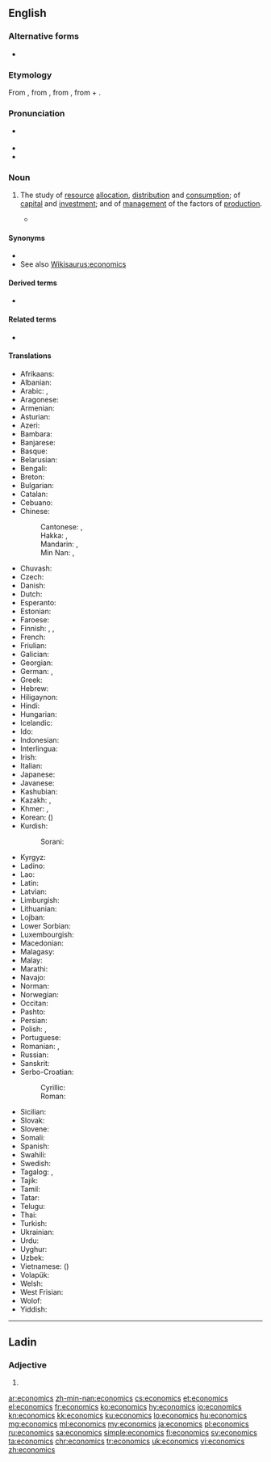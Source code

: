 ==English==
{{wikipedia}}

===Alternative forms===
* {{l|en|œconomics}} {{qualifier|archaic}}

===Etymology===
From {{m|en|economy}}, from {{etyl|la|en}} {{m|la|oeconomia}}, from {{etyl|grc|en}} {{m|grc|οἰκονομία||management of a household, administration}}, from {{m|grc|οἶκος||house}} + {{m|grc|νόμος||law}}.

===Pronunciation===
* {{a|GenAm}} {{IPA|/ikəˈnɑmɪks/|/ɛkəˈnɑmɪks/|lang=en}}
* {{audio|En-us-economics.ogg|Audio (US)|lang=en}}
* {{audio|En-uk-economics.ogg|Audio (UK)|lang=en}}

===Noun===
{{en-noun|-}}

# {{label|en|social sciences}} The study of [[resource]] [[allocation]], [[distribution]] and [[consumption]]; of [[capital]] and [[investment]]; and of [[management]] of the factors of [[production]].
#* {{quote-magazine|date=2013-08-03|volume=408|issue=8847|magazine={{w|The Economist}}
|title=[http://www.economist.com/news/finance-and-economics/21582498-america-has-changed-way-it-measures-gdp-boundary-problems Boundary problems]
|passage='''Economics''' is a messy discipline: too fluid to be a science, too rigorous to be an art. Perhaps it is fitting that economists’ most-used metric, gross domestic product (GDP), is a tangle too.}}

====Synonyms====
* {{l|en|dismal science}}
* See also [[Wikisaurus:economics]]

====Derived terms====
* {{l|en|-nomics}}

====Related terms====
* {{l|en|economy}}

====Translations====
{{trans-top|study}}
* Afrikaans: {{t|af|ekonomie}}
* Albanian: {{t|sq|ekonomia|f}}
* Arabic: {{t+|ar|اِقْتِصَاد|m}}, {{t|ar|عِلْم اَلاِقْتِصَاد|m}}
* Aragonese: {{t|an|economía|f}}
* Armenian: {{t|hy|տնտեսագիտություն}}
* Asturian: {{t|ast|economía|f}}
* Azeri: {{t|az|iqtisad}}
* Bambara: {{t|bm|nafasorosira}}
* Banjarese: {{t|bjn|ikunumi}}
* Basque: {{t|eu|ekonomia}}
* Belarusian: {{t|be|экано́міка|f}}
* Bengali: {{t+|bn|অর্থনীতি|tr=ôrthôniti|sc=Beng}}
* Breton: {{t|br|armerzh}}
* Bulgarian: {{t+|bg|иконо́мика|f}}
* Catalan: {{t+|ca|economia|f}}
* Cebuano: {{t|ceb|ekonomiks}}
* Chinese:
*: Cantonese: {{t|yue|經濟學|sc=Hant}}, {{t|yue|经济学|tr=ging1 zai3 hok6|sc=Hant}}
*: Hakka: {{t|hak|經濟學|sc=Hans}}, {{t|hak|经济学|tr=kîn-chi-ho̍k|sc=Hans}}
*: Mandarin: {{t+|cmn|經濟學|sc=Hani}}, {{t|cmn|经济学|tr=jīngjìxué|sc=Hani}}
*: Min Nan: {{t|nan|經濟學|sc=Hans}}, {{t|nan|经济学|tr=keng-chè-ha̍k|sc=Hans}}
* Chuvash: {{t|cv|экономика}}
* Czech: {{t|cs|ekonomie|f}}
* Danish: {{t|da|økonomi}}
* Dutch: {{t+|nl|economie|f}}
* Esperanto: {{t|eo|ekonomiko}}
* Estonian: {{t|et|majandusteadus}}
* Faroese: {{t|fo|búskapur|m}}
* Finnish: {{t+|fi|taloustiede}}, {{t|fi|ekonomia}}, {{t+|fi|kansantaloustiede}}
* French: {{t+|fr|économie|f}}
* Friulian: {{t|fur|economie|f}}
* Galician: {{t+|gl|economía|f}}
* Georgian: {{t|ka|ეკონომიკა|sc=Geor}}
* German: {{t+|de|Ökonomie|f}}, {{t+|de|Wirtschaftswissenschaft|f}}
* Greek: {{t+|el|οικονομικά|n-p}}
* Hebrew: {{t+|he|כלכלה|f|tr=kalkalá|sc=Hebr}}
* Hiligaynon: {{t|hil|piniliay}}
* Hindi: {{t|hi|अर्थशास्त्र|m|tr=arthaśāstra|sc=Deva}}
* Hungarian: {{t+|hu|közgazdaságtan}}
* Icelandic: {{t+|is|hagfræði}}
* Ido: {{t+|io|ekonomiko}}
* Indonesian: {{t+|id|ilmu ekonomi}}
* Interlingua: {{t|ia|economia}}
* Irish: {{t|ga|eacnamaíocht|f}}
* Italian: {{t+|it|economia|f}}
* Japanese: {{t+|ja|経済学|tr=けいざいがく, keizaigaku|sc=Jpan}}
* Javanese: {{t|jv|ekonomi}}
* Kashubian: {{t|csb|ekònomijô}}
* Kazakh: {{t|kk|ықтисат|sc=Cyrl}}, {{t|kk|экономика|sc=Cyrl}}
* Khmer: {{t|km|សេដ្ឋសាស្ត្រ|sc=Khmr|tr=seetʰa’ saah}}, {{t|km|សេដ្ឋវិទ្យា|tr=seetʰa’ vityie|sc=Khmr}}
* Korean: {{t+|ko|경제학|sc=Kore}} ({{t+|ko|經濟學|sc=Kore}})
* Kurdish:
*: Sorani: {{t|ku|ئابووری|tr=aburi|sc=ku-Arab}}
{{trans-mid}}
* Kyrgyz: {{t+|ky|экономика}}
* Ladino: {{t|lad|ekonomiya|f|sc=Latn}}
* Lao: {{t+|lo|ເສດຖະສາດ|sc=Laoo}}
* Latin: {{t+|la|oeconomia|f}}
* Latvian: {{t+|lv|ekonomika|f}}
* Limburgish: {{t|li|Economie}}
* Lithuanian: {{t+|lt|ekonomika}}
* Lojban: {{t|jbo|dinske}}
* Lower Sorbian: {{t|dsb|ekonomija|f}}
* Luxembourgish: {{t|lb|Economie}}
* Macedonian: {{t+|mk|економија|f}}
* Malagasy: {{t+|mg|toe-karena}}
* Malay: {{t|ms|ekonomi}}
* Marathi: {{t+|mr|अर्थशास्त्र|sc=Deva}}
* Navajo: {{t|nv|naʼiiniʼ naalkaah}}
* Norman: {{t|nrf|êcononmie}}
* Norwegian: {{t+|no|økonomi}}
* Occitan: {{t|oc|economia|f}}
* Pashto: {{t+|ps|اقتصاد|sc=ps-Arab}}
* Persian: {{t+|fa|اقتصاد|tr=eqtesâd|sc=fa-Arab}}
* Polish: {{t+|pl|ekonomia|f}}, {{t+|pl|ekonomika|f}}
* Portuguese: {{t+|pt|economia|f}}
* Romanian: {{t+|ro|economie}}, {{t|ro|știința economiei|f}}
* Russian: {{t+|ru|эконо́мика|f}}
* Sanskrit: {{t|sa|अर्थशास्त्रं|tr=arthaśāstrã|sc=Deva}}
* Serbo-Croatian:
*: Cyrillic: {{t|sh|економија|f|sc=Cyrl}}
*: Roman: {{t+|sh|ekonomija|f}}
* Sicilian: {{t+|scn|econumìa|f}}
* Slovak: {{t|sk|ekonómia|f}}
* Slovene: {{t+|sl|ekonomija|f}}
* Somali: {{t|so|dhaqaale}}
* Spanish: {{t+|es|economía|f}}
* Swahili: {{t+|sw|uchumi}}
* Swedish: {{t+|sv|ekonomi}}
* Tagalog: {{t+|tl|ekonomika|f}}, {{t|tl|agimatan}}
* Tajik: {{t|tg|иқтисод}}
* Tamil: {{t+|ta|பொருளியல்|sc=Taml}}
* Tatar: {{t|tt|иктисат}}
* Telugu: {{t|te|ఆర్థిక శాస్త్రము|sc=Telu}}
* Thai: {{t+|th|เศรษฐศาสตร์|tr=sèttàsàat|sc=Thai}}
* Turkish: {{t+|tr|iktisat}}
* Ukrainian: {{t+|uk|еконо́міка|f}}
* Urdu: {{t|ur|معاشیات|f|sc=ur-Arab}}
* Uyghur: {{t|ug|ئىقتىسادشۇناسلىق|sc=ug-Arab}}
* Uzbek: {{t+|uz|iqtisodiyot}}
* Vietnamese: {{t+|vi|kinh tế học}} ({{t|vi|經濟學}})
* Volapük: {{t+|vo|konömav}}
* Welsh: {{t+|cy|economeg}}
* West Frisian: {{t|fy|ekonomy}}
* Wolof: {{t+|wo|koom-koom}}
* Yiddish: {{t|yi|עקאָנאָמיק|f|tr=ekonomik|sc=Hebr}}
{{trans-bottom}}

----

==Ladin==

===Adjective===
{{head|lld|adjective form}}

# {{masculine plural of|economich|lang=lld}}

[[ar:economics]]
[[zh-min-nan:economics]]
[[cs:economics]]
[[et:economics]]
[[el:economics]]
[[fr:economics]]
[[ko:economics]]
[[hy:economics]]
[[io:economics]]
[[kn:economics]]
[[kk:economics]]
[[ku:economics]]
[[lo:economics]]
[[hu:economics]]
[[mg:economics]]
[[ml:economics]]
[[my:economics]]
[[ja:economics]]
[[pl:economics]]
[[ru:economics]]
[[sa:economics]]
[[simple:economics]]
[[fi:economics]]
[[sv:economics]]
[[ta:economics]]
[[chr:economics]]
[[tr:economics]]
[[uk:economics]]
[[vi:economics]]
[[zh:economics]]